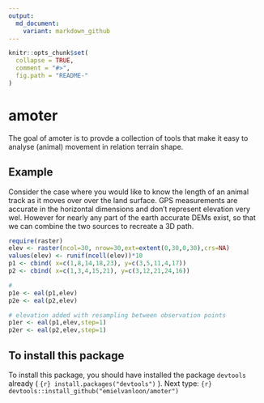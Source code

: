```yaml
---
output:
  md_document:
    variant: markdown_github
---
```


<!-- README.md is generated from README.Rmd. Please edit that file -->

```r
knitr::opts_chunk$set(
  collapse = TRUE,
  comment = "#>",
  fig.path = "README-"
)
```

# amoter

The goal of amoter is to provde a collection of tools that make it easy to 
analyse (animal) movement in relation terrain shape.

## Example

Consider the case where you would like to know the length of an animal track
as it moves over over the land surface. GPS measurements are accurate in the
horizontal dimensions and don't represent elevation very wel. However for nearly
any part of the earth accurate DEMs exist, so that we can combine the two sources
to recreate a 3D path.

```r
require(raster)
elev <- raster(ncol=30, nrow=30,ext=extent(0,30,0,30),crs=NA)
values(elev) <- runif(ncell(elev))*10
p1 <- cbind( x=c(1,8,14,18,23), y=c(3,5,11,4,17))
p2 <- cbind( x=c(1,3,4,15,21), y=c(3,12,21,24,16))

#
p1e <- eal(p1,elev)
p2e <- eal(p2,elev)

# elevation added with resampling between observation points
p1er <- eal(p1,elev,step=1)
p2er <- eal(p2,elev,step=1)
```
## To install this package

To install this package, you should have installed the package `devtools` already 
( ```{r} install.packages("devtools") ``` ).
Next type: ```{r} devtools::install_github("emielvanloon/amoter") ```



